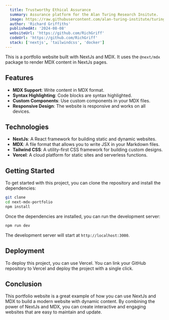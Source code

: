 ```yaml
---
  title: Trustworthy Ethical Assurance
  summary: Assurance platform for the Alan Turing Research Insitute.
  image: https://raw.githubusercontent.com/alan-turing-institute/turing-commons/main/docs/assets/images/illustrations/assurance-alt.jpg
  author: 'Richard Griffiths'
  publishedAt: '2024-08-08'
  websiteUrl: 'https://github.com/RichGriff'
  codeUrl: 'https://github.com/RichGriff'
  stack: ['nextjs', 'tailwindcss', 'docker']
---
```


This is a portfolio website built with NextJs and MDX. It uses the `@next/mdx`
package to render MDX content in NextJs pages.

## Features

- **MDX Support**: Write content in MDX format.
- **Syntax Highlighting**: Code blocks are syntax highlighted.
- **Custom Components**: Use custom components in your MDX files.
- **Responsive Design**: The website is responsive and works on all devices.

## Technologies

- **NextJs**: A React framework for building static and dynamic websites.
- **MDX**: A file format that allows you to write JSX in your Markdown files.
- **Tailwind CSS**: A utility-first CSS framework for building custom designs.
- **Vercel**: A cloud platform for static sites and serverless functions.

## Getting Started

To get started with this project, you can clone the repository and install the
dependencies:

```bash
git clone
cd next-mdx-portfolio
npm install
```

Once the dependencies are installed, you can run the development server:

```bash
npm run dev
```

The development server will start at `http://localhost:3000`.

## Deployment

To deploy this project, you can use Vercel. You can link your GitHub repository
to Vercel and deploy the project with a single click.

## Conclusion

This portfolio website is a great example of how you can use NextJs and MDX to
build a modern website with dynamic content. By combining the power of NextJs
and MDX, you can create interactive and engaging websites that are easy to
maintain and update.
